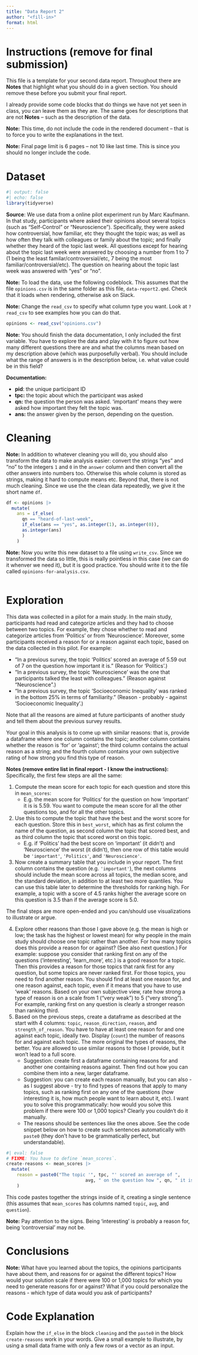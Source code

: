 ```yaml
---
title: "Data Report 2"
author: "<fill-in>"
format: html
---
```


# Instructions (remove for final submission)

This file is a template for your second data report. Throughout there are **Notes** that highlight what you should do in a given section. You should remove these before you submit your final report.

I already provide some code blocks that do things we have not yet seen in class, you can leave them as they are. The same goes for descriptions that are not **Notes** -- such as the description of the data.

**Note:** This time, do not include the code in the rendered document -- that is to force you to write the explanations in the text.

**Note:** Final page limit is 6 pages -- not 10 like last time. This is since you should no longer include the code.

# Dataset

```r
#| output: false
#| echo: false
library(tidyverse)
```

**Source**: We use data from a online pilot experiment run by Marc Kaufmann. In that study, participants where asked their opinions about several topics (such as "Self-Control" or "Neuroscience"). Specifically, they were asked how controversial, how familiar, etc they thought the topic was; as well as how often they talk with colleagues or family about the topic; and finally whether they heard of the topic last week. All questions except for hearing about the topic last week were answered by choosing a number from 1 to 7 (1 being the least familar/controversial/etc, 7 being the most familiar/controversial/etc). The question on hearing about the topic last week was answered with "yes" or "no".

**Note:** To load the data, use the following codeblock. This assumes that the file `opinions.csv` is in the same folder as this file, `data-report2.qmd`. Check that it loads when rendering, otherwise ask on Slack.

**Note:** Change the `read_csv` to specify what column type you want. Look at `?read_csv` to see examples how you can do that.

```r
opinions <- read_csv("opinions.csv")
```

**Note:** You should finish the data documentation, I only included the first variable. You have to explore the data and play with it to figure out how many different questions there are and what the columns mean based on my description above (which was purposefully verbal). You should include what the range of answers is in the description below, i.e. what value could be in this field?

**Documentation:**

-   **pid**: the unique participant ID
-   **tpc:** the topic about which the participant was asked
-   **qn:** the question the person was asked. 'important' means they were asked how important they felt the topic was.
-   **ans:** the answer given by the person, depending on the question.

# Cleaning

**Note:** In addition to whatever cleaning you will do, you should also transform the data to make analysis easier: convert the strings "yes" and "no" to the integers `1` and `0` in the `answer` column and then convert all the other answers into numbers too. Otherwise this whole column is stored as strings, making it hard to compute means etc. Beyond that, there is not much cleaning. Since we use the the clean data repeatedly, we give it the short name `df`.

```r
df <- opinions |>
  mutate(
    ans = if_else(
      qn == "heard-of-last-week", 
      if_else(ans == "yes", as.integer(1), as.integer(0)),
      as.integer(ans)
      )
    )
```

**Note:** Now you write this new dataset to a file using `write_csv`. Since we transformed the data so little, this is really pointless in this case (we can do it whenver we need it), but it is good practice. You should write it to the file called `opinions-for-analysis.csv`.

```r

```

# Exploration

This data was collected in a pilot for a main study. In the main study, participants had read and categorize articles and they had to choose between two topics. For example, they chose whether to read and categorize articles from 'Politics' or from 'Neuroscience'. Moreover, some participants received a reason for or a reason against each topic, based on the data collected in this pilot. For example:

-   "In a previous survey, the topic 'Politics' scored an average of 5.59 out of 7 on the question how important it is." (Reason for 'Politics'.)
-   "In a previous survey, the topic 'Neuroscience' was the one that participants talked the least with colleagues." (Reason against "Neuroscience".)
-   "In a previous survey, the topic 'Socioeconomic Inequality' was ranked in the bottom 25% in terms of familiarity." (Reason  - probably - against 'Socioeconomic Inequality'.)

Note that all the reasons are aimed at future participants of another study and tell them about the previous survey results.

Your goal in this analysis is to come up with similar reasons: that is, provide a dataframe where one column contains the topic; another column contains whether the reason is 'for' or 'against'; the third column contains the actual reason as a string; and the fourth column contains your own subjective rating of how strong you find this type of reason.

**Notes (remove entire list in final report - I know the instructions):** Specifically, the first few steps are all the same:

1.  Compute the mean score for each topic for each question and store this in `mean_scores`:
    -   E.g. the mean score for 'Politics' for the question on how 'important' it is is 5.59. You want to compute the mean score for all the other questions too, and for all the other topics.
2.  Use this to compute the topic that have the best and the worst score for each question. Store this in `best_worst`, which has as first column the name of the question, as second column the topic that scored best, and as third column the topic that scored worst on this topic.
    -   E.g. if 'Politics' had the best score on 'important' (it didn't) and 'Neuroscience' the worst (it didn't), then one row of this table would be `'important'`, `'Politics'`, and `'Neuroscience'`.
3.  Now create a summary table that you include in your report. The first column contains the question (e.g. `'important'`), the next columns should include the mean score across all topics, the median score, and the standard deviation, in addition to at least two more quantiles. You can use this table later to determine the thresholds for ranking high. For example, a topic with a score of 4.5 ranks higher the average score on this question is 3.5 than if the average score is 5.0.

The final steps are more open-ended and you can/should use visualizations to illustrate or argue.

4.  Explore other reasons than those I gave above (e.g. the mean is high or low; the task has the highest or lowest mean) for why people in the main study should choose one topic rather than another. For how many topics does this provide a reason for or against? (See also next question.) For example: suppose you consider that ranking first on any of the questions ('interesting', 'learn_more', etc.) is a good reason for a topic. Then this provides a reason for those topics that rank first for any question, but some topics are never ranked first. For those topics, you need to find another reason. You should find at least one reason for, and one reason against, each topic, even if it means that you have to use 'weak' reasons. Based on your own subjective view, rate how strong a type of reason is on a scale from 1 ("very weak") to 5 ("very strong"). For example, ranking first on any question is clearly a stronger reason than ranking third.
5.  Based on the previous steps, create a dataframe as described at the start with 4 columns: `topic`, `reason_direction`, `reason`, and `strength_of_reason`. You have to have at least one reason for and one against each topic, ideally two. Display (`count`) the number of reasons for and against each topic. The more original the types of reasons, the better. You are allowed to use similar reasons to those I provide, but it won't lead to a full score.
    -   Suggestion: create first a dataframe containing reasons for and another one containing reasons against. Then find out how you can combine them into a new, larger dataframe.
    -   Suggestion: you can create each reason manually, but you can also - as I suggest above - try to find types of reasons that apply to many topics, such as ranking first on any one of the questions (how interesting it is, how much people want to learn about it, etc). I want you to solve this programmatically: how would you solve this problem if there were 100 or 1,000 topics? Clearly you couldn't do it manually.
    -   The reasons should be sentences like the ones above. See the code snippet below on how to create such sentences automatically with `paste0` (they don't have to be grammatically perfect, but understandable).

```r
#| eval: false
# FIXME: You have to define `mean_scores`.
create-reasons <- mean_scores |>
  mutate(
    reason = paste0("The topic '", tpc, "' scored an average of ",
                              avg, " on the question how ", qn, " it is.")
    )
```

This code pastes together the strings inside of it, creating a single sentence (this assumes that `mean_scores` has columns named `topic`, `avg`, and `question`).

**Note:** Pay attention to the signs. Being 'interesting' is probably a reason for, being 'controversial' may not be.

# Conclusions

**Note:** What have you learned about the topics, the opinions participants have about them, and reasons for or against the different topics? How would your solution scale if there were 100 or 1,000 topics for which you need to generate reasons for or against? What if you could personalize the reasons - which type of data would you ask of participants?

# Code Explanation

Explain how the `if_else` in the block `cleaning` and the `paste0` in the block `create-reasons` work in your words. Give a small example to illustrate, by using a small data frame with only a few rows or a vector as an input.
